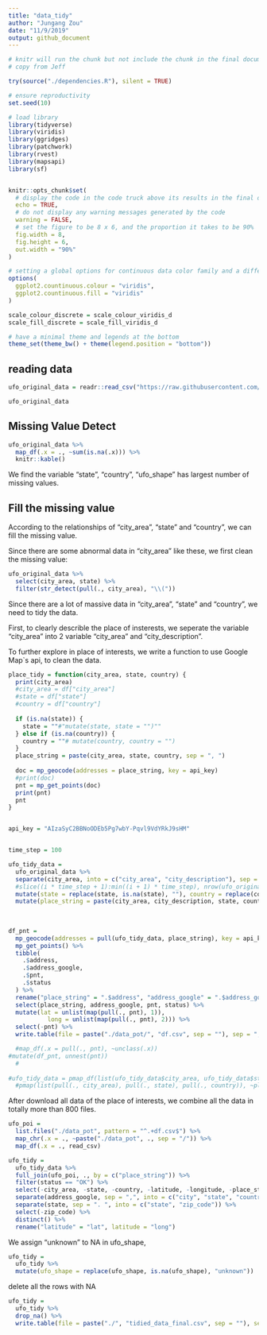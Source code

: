 ```yaml
---
title: "data_tidy"
author: "Jungang Zou"
date: "11/9/2019"
output: github_document
---
```


```r
# knitr will run the chunk but not include the chunk in the final document
# copy from Jeff

try(source("./dependencies.R"), silent = TRUE)

# ensure reproductivity
set.seed(10)

# load library
library(tidyverse)
library(viridis)
library(ggridges)
library(patchwork)
library(rvest)
library(mapsapi)
library(sf)


knitr::opts_chunk$set(
  # display the code in the code truck above its results in the final document
  echo = TRUE,
  # do not display any warning messages generated by the code
  warning = FALSE,
  # set the figure to be 8 x 6, and the proportion it takes to be 90%
  fig.width = 8,
  fig.height = 6, 
  out.width = "90%"
)

# setting a global options for continuous data color family and a different format to set discrete data to have a color family
options(
  ggplot2.countinuous.colour = "viridis",
  ggplot2.countinuous.fill = "viridis"
)

scale_colour_discrete = scale_colour_viridis_d
scale_fill_discrete = scale_fill_viridis_d

# have a minimal theme and legends at the bottom
theme_set(theme_bw() + theme(legend.position = "bottom"))
```

## reading data

```r
ufo_original_data = readr::read_csv("https://raw.githubusercontent.com/rfordatascience/tidytuesday/master/data/2019/2019-06-25/ufo_sightings.csv")

ufo_original_data
```

## Missing Value Detect

```r
ufo_original_data %>% 
  map_df(.x = ., ~sum(is.na(.x))) %>% 
  knitr::kable()
```

We find the variable "state", "country", "ufo_shape" has largest number of missing values.


## Fill the missing value

According to the relationships of "city_area", "state" and "country", we can fill the missing value.

Since there are some abnormal data in "city_area" like these, we first clean the missing value:

```r
ufo_original_data %>% 
  select(city_area, state) %>% 
  filter(str_detect(pull(., city_area), "\\("))
```

Since there are a lot of massive data in "city_area", "state" and "country",  we need to tidy the data.

First, to clearly describle the place of insterests, we seperate the variable "city_area" into 2 variable "city_area" and "city_description".

To further explore in place of interests, we write a function to use Google Map`s api, to clean the data.

```r

place_tidy = function(city_area, state, country) {
  print(city_area)
  #city_area = df["city_area"]
  #state = df["state"]
  #country = df["country"]
  
  if (is.na(state)) {
    state = ""#"mutate(state, state = "")""
  } else if (is.na(country)) {
    country = ""# mutate(country, country = "")
  }
  place_string = paste(city_area, state, country, sep = ", ")
  
  doc = mp_geocode(addresses = place_string, key = api_key)
  #print(doc)
  pnt = mp_get_points(doc)
  print(pnt)
  pnt
}


api_key = "AIzaSyC2BBNoODEb5Pg7wbY-Pqvl9VdYRkJ9sHM"


time_step = 100

ufo_tidy_data = 
  ufo_original_data %>% 
  separate(city_area, into = c("city_area", "city_description"), sep = "[\\(\\)/]") %>% 
  #slice((i * time_step + 1):min((i + 1) * time_step), nrow(ufo_original_data)) %>% 
  mutate(state = replace(state, is.na(state), ""), country = replace(country, is.na(country), ""), city_description = replace(city_description, is.na(city_description), "")) %>% 
  mutate(place_string = paste(city_area, city_description, state, country, sep = ", "))
  
  
  
df_pnt = 
  mp_geocode(addresses = pull(ufo_tidy_data, place_string), key = api_key) %>% 
  mp_get_points() %>% 
  tibble(
    .$address,
    .$address_google,
    .$pnt,
    .$status
  ) %>% 
  rename("place_string" = ".$address", "address_google" = ".$address_google", "pnt" = ".$pnt", "status" = ".$status") %>% 
  select(place_string, address_google, pnt, status) %>%
  mutate(lat = unlist(map(pull(., pnt), 1)),
           long = unlist(map(pull(., pnt), 2))) %>% 
  select(-pnt) %>% 
  write.table(file = paste("./data_pot/", "df.csv", sep = ""), sep = ",", row.names = FALSE)

  #map_df(.x = pull(., pnt), ~unclass(.x))
#mutate(df_pnt, unnest(pnt))
  #
  
#ufo_tidy_data = pmap_df(list(ufo_tidy_data$city_area, ufo_tidy_data$state, ufo_tidy_data$country), place_tidy)
  #pmap(list(pull(., city_area), pull(., state), pull(., country)), ~place_tidy)

```

After download all data of the place of interests, we combine all the data in totally more than 800 files.


```r
ufo_poi = 
  list.files("./data_pot", pattern = "^.+df.csv$") %>%
  map_chr(.x = ., ~paste("./data_pot", ., sep = "/")) %>% 
  map_df(.x = ., read_csv)
```

```r
ufo_tidy =
  ufo_tidy_data %>% 
  full_join(ufo_poi, ., by = c("place_string")) %>% 
  filter(status == "OK") %>% 
  select(-city_area, -state, -country, -latitude, -longitude, -place_string, -status) %>% 
  separate(address_google, sep = ",", into = c("city", "state", "country")) %>% 
  separate(state, sep = ". ", into = c("state", "zip_code")) %>% 
  select(-zip_code) %>% 
  distinct() %>% 
  rename("latitude" = "lat", latitude = "long")
```

We assign "unknown" to NA in ufo_shape, 

```r
ufo_tidy = 
  ufo_tidy %>% 
  mutate(ufo_shape = replace(ufo_shape, is.na(ufo_shape), "unknown")) 
```

delete all the rows with NA

```r
ufo_tidy = 
  ufo_tidy %>% 
  drop_na() %>% 
  write.table(file = paste("./", "tidied_data_final.csv", sep = ""), sep = ",", row.names = FALSE)
```